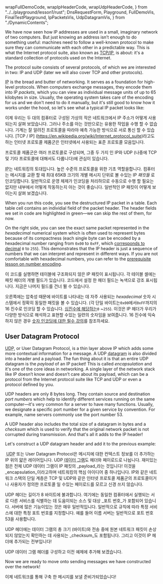   wrapFullDemoCode,
  wrapIpHeaderCode,
  wrapUdpHeaderCode,
} from "../../playground/lesson1/rust";
  DnsRequestForm,
  Playground,
  FullDemoVis,
  FinalTestPlayground,
  IpPacketsVis,
  UdpDatagramVis,
} from "./DynamicContents";

We have now seen how IP addresses are used in a small, imaginary network of two computers.
But just knowing an address isn’t enough to do something useful: machines need to follow a well-known
protocol to make sure they can communicate with each other in a predictable way. This is what the
Internet protocol suite, also known as [TCP/IP](https://en.wikipedia.org/wiki/Internet_protocol_suite),
is about: it's a standard collection of protocols used on the Internet.

The protocol suite consists of several protocols, of which we are interested in two: IP and UDP (later
we will also cover TCP and other protocols).

&#8203;<abbr title="Internet Protocol">IP</abbr> is the bread and butter of networking.
It serves as a foundation for high-level protocols. When computers exchange
messages, they encode them into IP _packets_, which you can view as individual
message units of up to 65 kilobytes in size. Usually, the operating system takes
care of the encoding for us and we don't need to do it manually, but it's still
good to know how it works under the hood, so let's see what a typical IP packet
looks like:

이제 우리는 두 대의 컴퓨터로 구성된 가상의 작은 네트워크에서 IP 주소가 어떻게 사용되는지 살펴 보았습니다.
그러나 주소를 아는 것만으로는 유용한 작업을 수행 할 수 없습니다. 기계는 잘 알려진 프로토콜을 따라야 예측 가능한 방식으로 서로 통신 할 수 있습니다. [TCP / IP] (https://en.wikipedia.org/wiki/Internet_protocol_suite)라고도하는 인터넷 프로토콜 제품군은 인터넷에서 사용되는 표준 프로토콜 모음입니다.

프로토콜 제품군은 여러 프로토콜로 구성되며, 그중 두 가지 인 IP와 UDP (나중에 TCP 및 기타 프로토콜에 대해서도 다룹니다)에 관심이 있습니다.

&#8203;<abbr title="Internet Protocol">IP</abbr>는 네트워킹의 토대입니다.
높은 수준의 프로토콜을 위한 기초 역할을합니다. 컴퓨터는 메시지를 교환 할 때 최대 65KB 크기의 개별 메시지 단위로 볼 수있는 IP _패킷들_ 로 인코딩합니다. 일반적으로 운영 체제가 인코딩을 처리하므로 수동으로 수행 할 필요는 없지만 내부에서 어떻게 작동하는지 아는 것이 좋습니다. 일반적인 IP 패킷이 어떻게 보이는지 살펴 보겠습니다.

<Playground id="ipPackets" codeWrapperFn={wrapIpHeaderCode}>
  <IpPacketsVis />
</Playground>

When you run this code, you see the destructured IP packet in a table. Each table cell contains an
individial field of the packet header. The header fields we set in code are highlighted in green—we
can skip the rest of them, for now.

On the right side, you can see the exact same packet represented in the
_hexadecimal_ numerical system which is often used
to represent bytes because of its compactness (each single byte can be encoded by a hexadecimal
number ranging from `0x00` to `0xFF`, which [corresponds to decimal](https://duckduckgo.com/?q=0xFF+in+decimal&t=hk&ia=answer)
`0` to `255`). This demonstrates that the IP header is just a sequence of numbers that we can interpret
and represent in different ways. If you are not comfortable with hexadecimal numbers, you can refer to
the [prerequisite lesson on number encoding](/prerequisites/binary-and-hexadecimal-numbers).

이 코드를 실행하면 테이블에 구조화되지 않은 IP 패킷이 표시됩니다. 각 테이블 셀에는 패킷 헤더의 개별 필드가 있습니다. 코드에서 설정 한 헤더 필드는 녹색으로 강조 표시됩니다. 지금은 나머지 필드를 건너 뛸 수 있습니다.

오른쪽에는 압축성 때문에 바이트를 나타내는 데 자주 사용되는 _hexadecimal_ 숫자 시스템에서 정확히 동일한 패킷을 볼 수 있습니다.
(각 단일 바이트는`0x00`에서`0xFF`까지의 16 진수로 인코딩 할 수 있습니다. [십진수에 해당하는](https://duckduckgo.com/?q=0xFF+in+decimal&t=hk&ia=answer)`0` ~`255`).
이것은 IP 헤더가 우리가 다양한 방식으로 해석하고 표현할 수있는 일련의 숫자임을 보여줍니다. 16 진수에 익숙하지 않은 경우 [숫자 인코딩에 대한 필수 강의](/prerequisites/binary-and-16decimal-numbers)를 참조하세요.

## User Datagram Protocol

&#8203;<abbr title="User Datagram Protocol">UDP</abbr>, or User Datagram Protocol, is a
thin layer above IP which adds some more contextual information for a message. A
UDP <abbr title="a word combination of data + telegram">datagram</abbr>
is also divided into a header and a payload. The fun thing about it is that an
entire UDP datagram is the _payload_ of an IP packet! This is called
_encapsulation_ and it's one of the core ideas in networking. A single layer of
the network stack like IP doesn’t know and doesn’t care about its payload, which
can be a protocol from the Internet protocol suite like TCP and UDP or even a
protocol defined by you.

UDP headers are only 8 bytes long. They contain source and destination _port numbers_ which help to identify
different services running on the same computer—it's very common for a server to have many functions. Usually,
we designate a specific port number for a given service by convention. For example, name servers commonly use
the port number 53.

A UDP header also includes the total size of a datagram in bytes and a _checksum_ which is used to verify
that the original network packet is not corrupted during transmission. And that's all it adds to the IP header!

Let's construct a UDP datagram header and add it to the previous example:

&#8203; <abbr title = "User Datagram Protocol">UDP</abbr> 또는 User Datagram Protocol은 메시지에 대한 컨텍스트 정보를 더 추가하는 IP 위의 얇은 레이어입니다.
UDP <abbr title="데이터 + 텔레 그램의 단어 조합">데이터 그램</abbr>도 헤더와 페이로드로 나뉩니다. 재미있는 점은 전체 UDP 데이터 그램이 IP 패킷의 _payload_라는 것입니다!
이것을 _encapsulation_이라고하며 네트워킹의 핵심 아이디어 중 하나입니다. IP와 같은 네트워크 스택의 단일 계층은 TCP 및 UDP와 같은 인터넷 프로토콜 제품군의 프로토콜이거나 사용자가 정의한 프로토콜 일 수있는 페이로드를 모르고 신경 쓰지 않습니다.

UDP 헤더는 길이가 8 바이트에 불과합니다. 여기에는 동일한 컴퓨터에서 실행되는 서로 다른 서비스를 식별하는 데 도움이되는 소스 및 대상 _포트 번호_가 포함되어 있습니다.
서버에 많은 기능이있는 것은 매우 일반적입니다. 일반적으로 규칙에 따라 특정 서비스에 대한 특정 포트 번호를 지정합니다. 예를 들어 이름 서버는 일반적으로 포트 번호 53을 사용합니다.

UDP 헤더에는 데이터 그램의 총 크기 (바이트)와 전송 중에 원본 네트워크 패킷이 손상되지 않았는지 확인하는 데 사용되는 _checksum_도 포함됩니다. 그리고 이것이 IP 헤더에 추가되는 전부입니다!

UDP 데이터 그램 헤더를 구성하고 이전 예제에 추가해 보겠습니다.

<Playground id="udpDatagram" codeWrapperFn={wrapUdpHeaderCode}>
  <UdpDatagramVis />
</Playground>

Now we are ready to move onto sending messages we have constructed
over the network!

이제 네트워크를 통해 구축 한 메시지를 보낼 준비가되었습니다!
